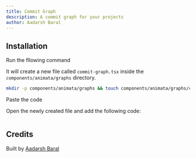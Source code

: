 ```yaml
---
title: Commit Graph
description: A commit graph for your projects
author: Aadarsh Baral
---
```


<ComponentPreview name="graphs-commit-graph--docs" />

## Installation

<Steps>
<Step>Run the fllowing command</Step>

It will create a new file called `commit-graph.tsx` inside the `components/animata/graphs` directory.

```bash
mkdir -p components/animata/graphs && touch components/animata/graphs/commit-graph.tsx
```

<Step>Paste the code</Step>

Open the newly created file and add the following code:

```jsx file=<rootDir>/animata/graphs/commit-graph.tsx

```

</Steps>

## Credits

Built by [Aadarsh Baral](https://github.com/aadarshbaral)
